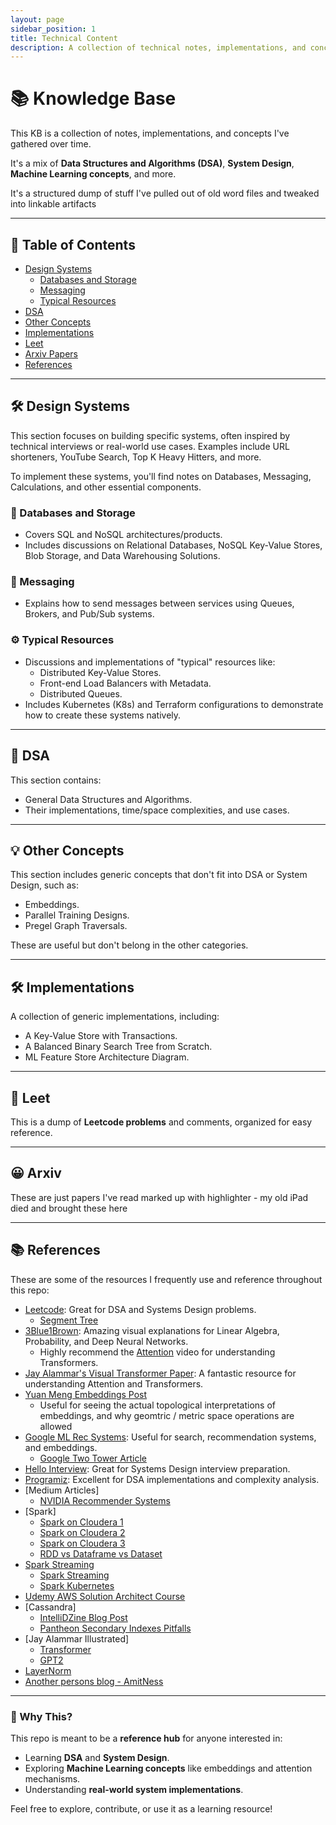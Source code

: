 ```yaml
---
layout: page
sidebar_position: 1
title: Technical Content
description: A collection of technical notes, implementations, and concepts
---
```


# 📚 Knowledge Base

This KB is a collection of notes, implementations, and concepts I've gathered over time. 

It's a mix of **Data Structures and Algorithms (DSA)**, **System Design**, **Machine Learning concepts**, and more. 

It's a structured dump of stuff I've pulled out of old word files and tweaked into linkable artifacts

---

## 📖 Table of Contents
- [Design Systems](#-design-systems)
  - [Databases and Storage](#-databases-and-storage)
  - [Messaging](#-messaging)
  - [Typical Resources](#-typical-resources)
- [DSA](#-dsa)
- [Other Concepts](#-other-concepts)
- [Implementations](#-implementations)
- [Leet](#-leet)
- [Arxiv Papers](#-arxiv)
- [References](#-references)
---

## 🛠️ Design Systems

This section focuses on building specific systems, often inspired by technical interviews or real-world use cases. Examples include URL shorteners, YouTube Search, Top K Heavy Hitters, and more.

To implement these systems, you'll find notes on Databases, Messaging, Calculations, and other essential components.

### 📂 Databases and Storage
- Covers SQL and NoSQL architectures/products.
- Includes discussions on Relational Databases, NoSQL Key-Value Stores, Blob Storage, and Data Warehousing Solutions.

### 📩 Messaging
- Explains how to send messages between services using Queues, Brokers, and Pub/Sub systems.

### ⚙️ Typical Resources
- Discussions and implementations of "typical" resources like:
  - Distributed Key-Value Stores.
  - Front-end Load Balancers with Metadata.
  - Distributed Queues.
- Includes Kubernetes (K8s) and Terraform configurations to demonstrate how to create these systems natively.

---

## 🧮 DSA

This section contains:
- General Data Structures and Algorithms.
- Their implementations, time/space complexities, and use cases.

---

## 💡 Other Concepts

This section includes generic concepts that don't fit into DSA or System Design, such as:
- Embeddings.
- Parallel Training Designs.
- Pregel Graph Traversals.

These are useful but don't belong in the other categories.

---

## 🛠️ Implementations

A collection of generic implementations, including:
- A Key-Value Store with Transactions.
- A Balanced Binary Search Tree from Scratch.
- ML Feature Store Architecture Diagram.

---

## 🧩 Leet

This is a dump of **Leetcode problems** and comments, organized for easy reference.

---

## 😀 Arxiv
These are just papers I've read marked up with highlighter - my old iPad died and brought these here

---

## 📚 References

These are some of the resources I frequently use and reference throughout this repo:

- [Leetcode](https://leetcode.com): Great for DSA and Systems Design problems.
  - [Segment Tree](https://leetcode.com/articles/a-recursive-approach-to-segment-trees-range-sum-queries-lazy-propagation/)
- [3Blue1Brown](https://www.3blue1brown.com/): Amazing visual explanations for Linear Algebra, Probability, and Deep Neural Networks.
  - Highly recommend the [Attention](https://www.youtube.com/watch?v=eMlx5fFNoYc&vl=en) video for understanding Transformers.
- [Jay Alammar's Visual Transformer Paper](https://jalammar.github.io/illustrated-transformer/): A fantastic resource for understanding Attention and Transformers.
- [Yuan Meng Embeddings Post](https://www.yuan-meng.com/posts/ebr/)
  - Useful for seeing the actual topological interpretations of embeddings, and why geomtric / metric space operations are allowed
- [Google ML Rec Systems](https://developers.google.com/machine-learning/recommendation): Useful for search, recommendation systems, and embeddings.
  - [Google Two Tower Article](https://cloud.google.com/blog/products/ai-machine-learning/scaling-deep-retrieval-tensorflow-two-towers-architecture)
- [Hello Interview](https://www.hellointerview.com): Great for Systems Design interview preparation.
- [Programiz](https://www.programiz.com): Excellent for DSA implementations and complexity analysis.
- [Medium Articles]
  - [NVIDIA Recommender Systems](https://medium.com/nvidia-merlin/recommender-systems-not-just-recommender-models-485c161c755e)
- [Spark]
  - [Spark on Cloudera 1](https://blog.cloudera.com/how-to-tune-your-apache-spark-jobs-part-1/)
  - [Spark on Cloudera 2](https://blog.cloudera.com/how-to-tune-your-apache-spark-jobs-part-2/)
  - [Spark on Cloudera 3](https://queirozf.com/entries/apache-spark-architecture-overview-clusters-jobs-stages-tasks)
  - [RDD vs Dataframe vs Dataset](https://www.databricks.com/blog/2016/07/14/a-tale-of-three-apache-spark-apis-rdds-dataframes-and-datasets.html)
- [Spark Streaming](https://spark.apache.org/docs/latest/streaming-programming-guide.html)
  - [Spark Streaming](https://www.databricks.com/blog/2015/07/30/diving-into-apache-spark-streamings-execution-model.html)
  - [Spark Kubernetes](https://www.linkedin.com/pulse/spark-kubernetes-practitioners-guide-mich-talebzadeh-ph-d-)
- [Udemy AWS Solution Architect Course](https://www.udemy.com/course/aws-solutions-architect-professional/)
- [Cassandra]
  - [IntelliDZine Blog Post](http://intellidzine.blogspot.com/2013/11/cassandra-data-modelling-tables.html)
  - [Pantheon Secondary Indexes Pitfalls](https://pantheon.io/blog/cassandra-scale-problem-secondary-indexes)
- [Jay Alammar Illustrated]
  - [Transformer](https://jalammar.github.io/illustrated-transformer/)
  - [GPT2](https://jalammar.github.io/illustrated-gpt2/#part-2-illustrated-self-attention)
- [LayerNorm](https://h2o.ai/wiki/layer-normalization/)
- [Another persons blog - AmitNess](https://amitness.com)
---

### 🎯 Why This?

This repo is meant to be a **reference hub** for anyone interested in:
- Learning **DSA** and **System Design**.
- Exploring **Machine Learning concepts** like embeddings and attention mechanisms.
- Understanding **real-world system implementations**.

Feel free to explore, contribute, or use it as a learning resource!